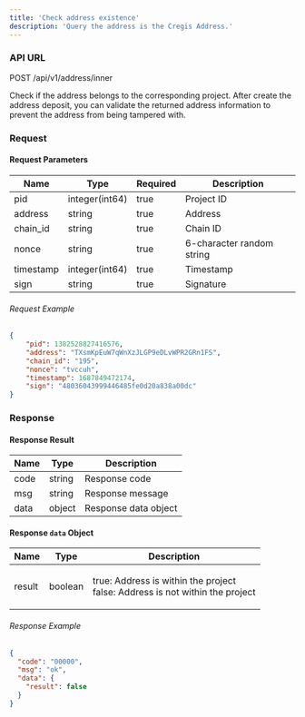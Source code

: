 ```yaml
---
title: 'Check address existence'
description: 'Query the address is the Cregis Address.'
---
```


### API URL

POST /api/v1/address/inner

Check if the address belongs to the corresponding project. After create the address deposit, you can validate the returned address information to prevent the address from being tampered with.

### Request

#### Request Parameters

| Name      | Type           | Required | Description     |
| --------- | -------------- | -------- | --------------- |
| pid       | integer(int64) | true     | Project ID      |
| address   | string         | true     | Address         |
| chain_id  | string         | true     | Chain ID        |
| nonce     | string         | true     | 6-character random string |
| timestamp | integer(int64) | true     | Timestamp       |
| sign      | string         | true     | Signature       |

###### Request Example

```json
{
    "pid": 1382528827416576,
    "address": "TXsmKpEuW7qWnXzJLGP9eDLvWPR2GRn1FS",
    "chain_id": "195",
    "nonce": "tvccuh",
    "timestamp": 1687849472174,
    "sign": "48036043999446485fe0d20a838a00dc"
}
```

### Response

#### Response Result

| Name  | Type   | Description        |
| ----- | ------ | ------------------ |
| code  | string | Response code      |
| msg   | string | Response message   |
| data  | object | Response data object |

#### Response `data` Object

| Name   | Type    | Description                                            |
| ------ | ------- | ------------------------------------------------------ |
| result | boolean | <p>true: Address is within the project<br/>false: Address is not within the project</p> |


###### Response Example

```json
{
  "code": "00000",
  "msg": "ok",
  "data": {
    "result": false
  }
}
```


